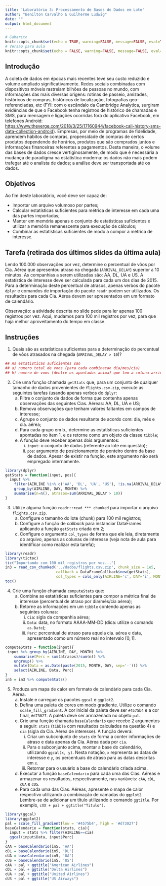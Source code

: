 ```yaml
---
title: 'Laboratório 3: Processamento de Bases de Dados em Lote'
author: "Benilton Carvalho & Guilherme Ludwig"
date: ""
output: html_document
---
```


```r
# Gabarito
knitr::opts_chunk$set(echo = TRUE, warning=FALSE, message=FALSE, eval=TRUE)
# Versao para aula
knitr::opts_chunk$set(echo = FALSE, warning=FALSE, message=FALSE, eval=FALSE)
```

## Introdução

A coleta de dados em épocas mais recentes teve seu custo reduzido e volume ampliado significativamente. Redes sociais combinadas com dispositivos móveis rastreiam bilhões de pessoas no mundo, com informações das mais diversas origens: rotinas de passeio, amizades, históricos de compras, históricos de localização, fotografias geo-referenciadas, etc (FYI: com o escândalo da Cambridge Analytica, surgiram evidências de que o Facebook tenha registros de histórico de chamadas e SMS, para mensagem e ligações ocorridas fora do aplicativo Facebook, em telefones Android: [https://www.theverge.com/2018/3/25/17160944/facebook-call-history-sms-data-collection-android](https://www.theverge.com/2018/3/25/17160944/facebook-call-history-sms-data-collection-android)). Empresas, por meio de programas de fidelidade, aprendem hábitos de compras, propensidade de compras de certos produtos dependendo de horários, produtos que são comprados juntos e informações financeiras referentes a pagamentos. Desta maneira, o volume das bases de dados cresce vertiginosamente, de modo que é necessária a mudança de paradigma na estatística moderna: os dados não mais podem trafegar até o analista de dados; a análise deve ser transportada até os dados.

## Objetivos

Ao fim deste laboratório, você deve ser capaz de:

* Importar um arquivo volumoso por partes;
* Calcular estatísticas suficientes para métrica de interesse em cada uma das partes importadas;
* Manter em memória apenas o conjunto de estatísticas suficientes e utilizar a memória remanescente para execução de cálculos;
* Combinar as estatísticas suficientes de modo a compor a métrica de interesse.

## Tarefa (retirada dos últimos slides da última aula)

Lendo 100.000 observações por vez, determine o percentual de vôos por Cia. Aérea que apresentou atraso na chegada (`ARRIVAL_DELAY`) superior a 10 minutos. As companhias a serem utilizadas são: AA, DL, UA e US. A estatística de interesse deve ser calculada para cada um dos dias de 2015. Para a determinação deste percentual de atrasos, apenas verbos do pacote `dplyr` e comandos de importação do pacote `readr` podem ser utilizados. Os resultados para cada Cia. Aérea devem ser apresentados em um formato de calendário.

Observação: a atividade descrita no slide pede para ler apenas 100 registros por vez. Aqui, mudamos para 100 mil registros por vez, para que haja melhor aproveitamento do tempo em classe.

## Instruções

1. Quais são as estatísticas suficientes para a determinação do percentual de vôos atrasados na chegada (`ARRIVAL_DELAY > 10`)?

```r
## As estatisticas suficientes sao
## a) numero total de voos (para cada combinacao dia/mes/cia)
## b) numero de voos (dentre os apontados acima) que tem a coluna arrival_delay > 10
```

2. Crie uma função chamada `getStats` que, para um conjunto de qualquer tamanho de dados provenientes de `flights.csv.zip`, execute as seguintes tarefas (usando apenas verbos do `dplyr`:
    a. Filtre o conjunto de dados de forma que contenha apenas observações das seguintes Cias. Aéreas: AA, DL, UA e US;
    b. Remova observações que tenham valores faltantes em campos de interesse;
    c. Agrupe o conjunto de dados resultante de acordo com: dia, mês e cia. aérea;
    d. Para cada grupo em b., determine as estatísticas suficientes apontadas no item 1. e os retorne como um objeto da classe `tibble`;
    e. A função deve receber apenas dois argumentos:
        i. `input`: o conjunto de dados (referente ao lote em questão);
        ii. `pos`: argumento de posicionamento de ponteiro dentro da base de dados. Apesar de existir na função, este argumento não será empregado internamente.

```r
library(dplyr)
getStats = function(input, pos){
  input %>%
    filter(AIRLINE %in% c('AA', 'DL', 'UA', 'US'), !is.na(ARRIVAL_DELAY)) %>%
    group_by(AIRLINE, DAY, MONTH) %>% 
    summarise(n=n(), atrasos=sum(ARRIVAL_DELAY > 10))
}
```

3. Utilize alguma função `readr::read_***_chunked` para importar o arquivo `flights.csv.zip`.
    a. Configure o tamanho do lote (chunk) para 100 mil registros;
    b. Configure a função de *callback* para instanciar DataFrames aplicando a função `getStats` criada em 2;
    c. Configure o argumento `col_types` de forma que ele leia, diretamente do arquivo, apenas as colunas de interesse (veja nota de aula para identificar como realizar esta tarefa);


```r
library(readr)
library(tictoc)
tic("Importando com 100 mil registros por vez...")
in3 = read_csv_chunked('../dados/flights.csv.zip', chunk_size = 1e5,
                       callback = DataFrameCallback$new(getStats),
                       col_types = cols_only(AIRLINE='c', DAY='i', MONTH='i', ARRIVAL_DELAY='i'))
toc()
```

4. Crie uma função chamada `computeStats` que:
    a. Combine as estatísticas suficientes para compor a métrica final de interesse (percentual de atraso por dia/mês/cia aérea);
    b. Retorne as informações em um `tibble` contendo apenas as seguintes colunas:
        i. `Cia`: sigla da companhia aérea;
        ii. `Data`: data, no formato AAAA-MM-DD (dica: utilize o comando `as.Date`);
        iii. `Perc`: percentual de atraso para aquela cia. aérea e data, apresentado como um número real no intervalo $[0, 1]$.
  
```r
computeStats = function(input){
 input %>% group_by(AIRLINE, DAY, MONTH) %>%
    summarise(Perc = sum(atrasos)/sum(n)) %>% 
    ungroup() %>% 
    mutate(Data = as.Date(paste(2015, MONTH, DAY, sep='-'))) %>% 
    select(AIRLINE, Data, Perc)
}
in5 = in3 %>% computeStats()
```
      
5. Produza um mapa de calor em formato de calendário para cada Cia. Aérea.
    a. Instale e carregue os pacotes `ggcal` e `ggplot2`.
    b. Defina uma paleta de cores em modo gradiente. Utilize o comando `scale_fill_gradient`. A cor inicial da paleta deve ser `#4575b4` e a cor final, `#d73027`. A paleta deve ser armazenada no objeto `pal`.
    c. Crie uma função chamada `baseCalendario` que recebe 2 argumentos a seguir: `stats` (`tibble` com resultados calculados na questão 4) e `cia` (sigla da Cia. Aérea de interesse). A função deverá:
        i. Criar um subconjunto de `stats` de forma a conter informações de atraso e data apenas da Cia. Aérea dada por `cia`.
        ii. Para o subconjunto acima, montar a base do calendário, utilizando `ggcal(x, y)`. Nesta notação, `x` representa as datas de interesse e `y`, os percentuais de atraso para as datas descritas em `x`.
        iii. Retornar para o usuário a base do calendário criada acima.
    d. Executar a função `baseCalendario` para cada uma das Cias. Aéreas e armazenar os resultados, respectivamente, nas variáveis: `cAA`, `cDL`, `cUA` e `cUS`.
    e. Para cada uma das Cias. Aéreas, apresente o mapa de calor respectivo utilizando a combinação de camadas do `ggplot2`. Lembre-se de adicionar um título utilizando o comando `ggtitle`. Por exemplo, `cXX + pal + ggtitle("Titulo")`.

```r
library(ggcal)
library(ggplot2)
pal = scale_fill_gradient(low = '#4575b4', high = '#d73027')
baseCalendario = function(stats, cia){
  input = stats %>% filter(AIRLINE==cia)
  ggcal(input$Data, input$Perc)
}
cAA = baseCalendario(in5, 'AA')
cDL = baseCalendario(in5, 'DL')
cUA = baseCalendario(in5, 'UA')
cUS = baseCalendario(in5, 'US')
cAA + pal + ggtitle("American Airlines")
cDL + pal + ggtitle("Delta Airlines")
cUA + pal + ggtitle("United Airlines")
cUS + pal + ggtitle("US Airways")
```

<!-- 6. Envie o arquivo `Rmd` resultante, via Moodle, até às 12:30 de hoje (atrasos não serão tolerados). -->